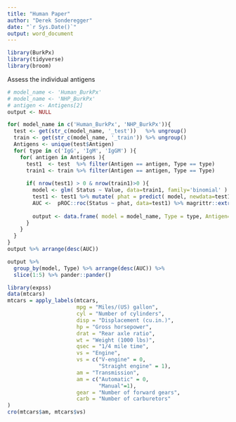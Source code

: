 ```yaml
---
title: "Human Paper"
author: "Derek Sonderegger"
date: "`r Sys.Date()`"
output: word_document
---
```


```r
library(BurkPx)
library(tidyverse)
library(broom)
```

Assess the individual antigens
```r
# model_name <- 'Human_BurkPx'
# model_name <- 'NHP_BurkPx'
# antigen <- Antigens[2]
output <- NULL

for( model_name in c('Human_BurkPx', 'NHP_BurkPx')){
  test <- get(str_c(model_name, '_test'))   %>% ungroup()
  train <- get(str_c(model_name, '_train')) %>% ungroup()
  Antigens <- unique(test$Antigen)
  for( type in c('IgG', 'IgM', 'IgGM') ){
    for( antigen in Antigens ){
      test1  <- test  %>% filter(Antigen == antigen, Type == type)
      train1 <- train %>% filter(Antigen == antigen, Type == Type)
      
      if( nrow(test1) > 0 & nrow(train1)>0 ){
        model <- glm( Status ~ Value, data=train1, family='binomial' )
        test1 <- test1 %>% mutate( phat = predict( model, newdata=test1) )
        AUC <-  pROC::roc(Status ~ phat, data=test1) %>% magrittr::extract2('auc')
      
        output <- data.frame( model = model_name, Type = type, Antigen=antigen, AUC = AUC ) %>% rbind(output, .)  
      }
    }
  }
}
output %>% arrange(desc(AUC))
```


```r
output %>% 
  group_by(model, Type) %>% arrange(desc(AUC)) %>% 
  slice(1:5) %>% pander::pander()
```


```r
library(expss)
data(mtcars)
mtcars = apply_labels(mtcars,
                      mpg = "Miles/(US) gallon",
                      cyl = "Number of cylinders",
                      disp = "Displacement (cu.in.)",
                      hp = "Gross horsepower",
                      drat = "Rear axle ratio",
                      wt = "Weight (1000 lbs)",
                      qsec = "1/4 mile time",
                      vs = "Engine",
                      vs = c("V-engine" = 0,
                             "Straight engine" = 1),
                      am = "Transmission",
                      am = c("Automatic" = 0,
                             "Manual"=1),
                      gear = "Number of forward gears",
                      carb = "Number of carburetors"
)
cro(mtcars$am, mtcars$vs)
```

